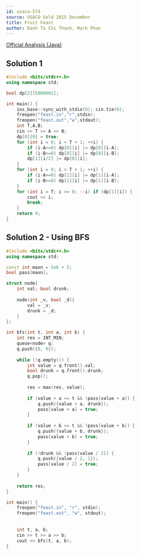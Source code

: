 ---
id: usaco-574
source: USACO Gold 2015 December
title: Fruit Feast
author: Danh Ta Chi Thanh, Mark Phan
---

[Official Analysis (Java)](http://www.usaco.org/current/data/sol_feast_gold_dec15.html)


<LanguageSection>

<CPPSection>

## Solution 1

```cpp
#include <bits/stdc++.h>
using namespace std;

bool dp[2][5000001];

int main() {
	ios_base::sync_with_stdio(0); cin.tie(0);
	freopen("feast.in","r",stdin);
	freopen("feast.out","w",stdout);
	int T,A,B;
	cin >> T >> A >> B;
	dp[0][0] = true;
	for (int i = 0; i < T + 1; ++i) {
		if (i-A>=0) dp[0][i] |= dp[0][i-A];
		if (i-B>=0) dp[0][i] |= dp[0][i-B];
		dp[1][i/2] |= dp[0][i];
	}
	for (int i = 0; i < T + 1; ++i) {
		if (i-A>=0) dp[1][i] |= dp[1][i-A];
		if (i-B>=0) dp[1][i] |= dp[1][i-B];
	}
	for (int i = T; i >= 0; --i) if (dp[1][i]) {
		cout << i;
		break;
	}
	return 0;
}
```

</CPPSection>

</LanguageSection>

## Solution 2 - Using BFS

<LanguageSection>

<CPPSection>

```cpp
#include <bits/stdc++.h>
using namespace std;

const int maxn = 5e6 + 5;
bool pass[maxn];

struct node{
    int val; bool drunk;
	
    node(int _v, bool _d){
        val = _v;
        drunk = _d;
    }
};

int bfs(int t, int a, int b) {
    int res = INT_MIN;
    queue<node> q;
    q.push({0, 0});
    
    while (!q.empty()) {
        int value = q.front().val;
        bool drunk = q.front().drunk;
        q.pop();
        
        res = max(res, value);
        
        if (value + a <= t && !pass[value + a]) {
            q.push({value + a, drunk});
            pass[value + a] = true;
        }
        
        if (value + b <= t && !pass[value + b]) {
            q.push({value + b, drunk});
            pass[value + b] = true;
        }
        
        if (!drunk && !pass[value / 2]) {
            q.push({value / 2, 1});
            pass[value / 2] = true;
        }
    }
    
    return res;
}

int main() {
    freopen("feast.in", "r", stdin);
    freopen("feast.out", "w", stdout);
    
    
    int t, a, b;
    cin >> t >> a >> b;
    cout << bfs(t, a, b);
}
```
</CPPSection>

</LanguageSection>
